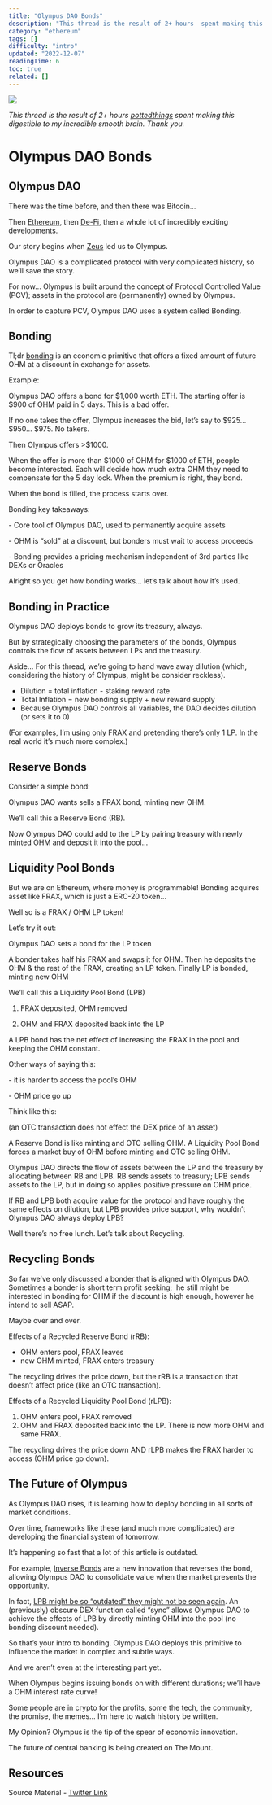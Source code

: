 ```yaml
---
title: "Olympus DAO Bonds"
description: "This thread is the result of 2+ hours  spent making this digestible to my incredible smooth brain. Thank you."
category: "ethereum"
tags: []
difficulty: "intro"
updated: "2022-12-07"
readingTime: 6
toc: true
related: []
---
```


![](/images/olympus-banner.png)

*This thread is the result of 2+ hours* [*pottedthings*](https://twitter.com/pottedthings) *spent making this digestible to my incredible smooth brain. Thank you.*

# Olympus DAO Bonds

## Olympus DAO

There was the time before, and then there was Bitcoin…

Then [Ethereum](/ethereum/world-computer), then [De-Fi](/ethereum/de-fi), then a whole lot of incredibly exciting developments.

Our story begins when [Zeus](https://twitter.com/ohmzeus) led us to Olympus.

Olympus DAO is a complicated protocol with very complicated history, so we’ll save the story. 

For now… Olympus is built around the concept of Protocol Controlled Value (PCV); assets in the protocol are (permanently) owned by Olympus.

In order to capture PCV, Olympus DAO uses a system called Bonding.

## Bonding

Tl;dr [bonding](https://docs.olympusdao.finance/main/basics/bonding) is an economic primitive that offers a fixed amount of future OHM at a discount in exchange for assets.

Example:

Olympus DAO offers a bond for $1,000 worth ETH. The starting offer is $900 of OHM paid in 5 days. This is a bad offer.

If no one takes the offer, Olympus increases the bid, let’s say to $925… $950… $975. No takers.

Then Olympus offers >$1000.

When the offer is more than $1000 of OHM for $1000 of ETH, people become interested. Each will decide how much extra OHM they need to compensate for the 5 day lock. When the premium is right, they bond.

When the bond is filled, the process starts over.

Bonding key takeaways:

\- Core tool of Olympus DAO, used to permanently acquire assets

\- OHM is “sold” at a discount, but bonders must wait to access proceeds

\- Bonding provides a pricing mechanism independent of 3rd parties like DEXs or Oracles

Alright so you get how bonding works… let’s talk about how it’s used.

## Bonding in Practice

Olympus DAO deploys bonds to grow its treasury, always. 

But by strategically choosing the parameters of the bonds, Olympus controls the flow of assets between LPs and the treasury.

Aside… For this thread, we’re going to hand wave away dilution (which, considering the history of Olympus, might be consider reckless).

*   Dilution = total inflation - staking reward rate
*   Total Inflation = new bonding supply + new reward supply
*   Because Olympus DAO controls all variables, the DAO decides dilution (or sets it to 0)

(For examples, I’m using only FRAX and pretending there’s only 1 LP. In the real world it’s much more complex.)

## Reserve Bonds

Consider a simple bond:

Olympus DAO wants sells a FRAX bond, minting new OHM.

We’ll call this a Reserve Bond (RB).

Now Olympus DAO could add to the LP by pairing treasury with newly minted OHM and deposit it into the pool…

## Liquidity Pool Bonds

But we are on Ethereum, where money is programmable! Bonding acquires asset like FRAX, which is just a ERC-20 token…

Well so is a FRAX / OHM LP token!

Let’s try it out:

Olympus DAO sets a bond for the LP token

A bonder takes half his FRAX and swaps it for OHM. Then he deposits the OHM & the rest of the FRAX, creating an LP token. Finally LP is bonded, minting new OHM

We’ll call this a Liquidity Pool Bond (LPB)

1) FRAX deposited, OHM removed

2) OHM and FRAX deposited back into the LP

A LPB bond has the net effect of increasing the FRAX in the pool and keeping the OHM constant.

Other ways of saying this:

\- it is harder to access the pool’s OHM

\- OHM price go up

Think like this:

(an OTC transaction does not effect the DEX price of an asset)

A Reserve Bond is like minting and OTC selling OHM. A Liquidity Pool Bond forces a market buy of OHM before minting and OTC selling OHM.

Olympus DAO directs the flow of assets between the LP and the treasury by allocating between RB and LPB. RB sends assets to treasury; LPB sends assets to the LP, but in doing so applies positive pressure on OHM price.

If RB and LPB both acquire value for the protocol and have roughly the same effects on dilution, but LPB provides price support, why wouldn’t Olympus DAO always deploy LPB?

Well there’s no free lunch. Let’s talk about Recycling.

## Recycling Bonds

So far we’ve only discussed a bonder that is aligned with Olympus DAO. Sometimes a bonder is short term profit seeking;  he still might be interested in bonding for OHM if the discount is high enough, however he intend to sell ASAP.

Maybe over and over.

Effects of a Recycled Reserve Bond (rRB):

*   OHM enters pool, FRAX leaves
*   new OHM minted, FRAX enters treasury

The recycling drives the price down, but the rRB is a transaction that doesn’t affect price (like an OTC transaction).

Effects of a Recycled Liquidity Pool Bond (rLPB):

1.  OHM enters pool, FRAX removed
2.  OHM and FRAX deposited back into the LP. There is now more OHM and same FRAX.

The recycling drives the price down AND rLPB makes the FRAX harder to access (OHM price go down).

## The Future of Olympus

As Olympus DAO rises, it is learning how to deploy bonding in all sorts of market conditions.

Over time, frameworks like these (and much more complicated) are developing the financial system of tomorrow.

It’s happening so fast that a lot of this article is outdated. 

For example, [Inverse Bonds](https://olympusdao.medium.com/introducing-inverse-bonds-9199cc7bf089) are a new innovation that reverses the bond, allowing Olympus DAO to consolidate value when the market presents the opportunity.

In fact, [LPB might be so “outdated” they might not be seen again](https://forum.olympusdao.finance/d/1172-oip-93-mint-and-sync). An (previously) obscure DEX function called “sync” allows Olympus DAO to achieve the effects of LPB by directly minting OHM into the pool (no bonding discount needed).  

So that’s your intro to bonding. Olympus DAO deploys this primitive to influence the market in complex and subtle ways.

And we aren’t even at the interesting part yet. 

When Olympus begins issuing bonds on with different durations; we’ll have a OHM interest rate curve!

Some people are in crypto for the profits, some the tech, the community, the promise, the memes… I’m here to watch history be written. 

My Opinion? Olympus is the tip of the spear of economic innovation. 

The future of central banking is being created on The Mount.

## Resources

Source Material - [Twitter Link](https://twitter.com/logarithmicrex/status/1533012221151784960)

